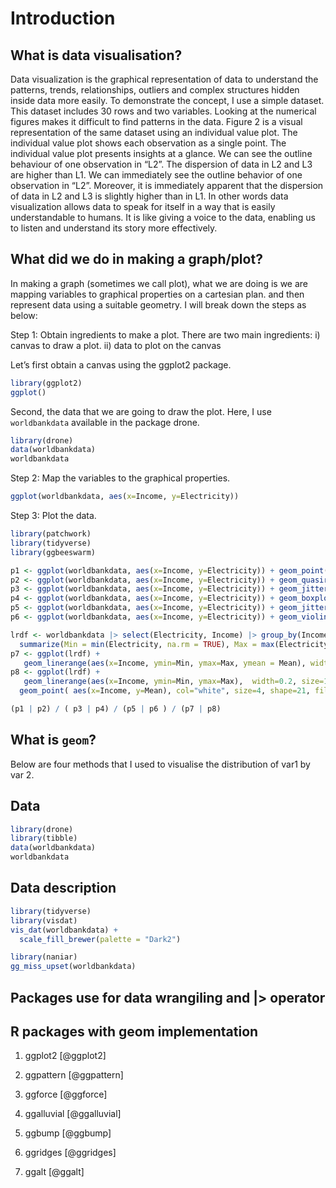 # Introduction

## What is data visualisation?

Data visualization is the graphical representation of data to understand the patterns, trends, relationships, outliers and complex structures hidden inside data more easily. To demonstrate the concept, I use a simple dataset. This dataset includes 30 rows and two variables. Looking at the numerical figures makes it difficult to find patterns in the data. Figure 2 is a visual representation of the same dataset using an individual value plot. The individual value plot shows each observation as a single point. The individual value plot presents insights at a glance. We can see the outline behaviour of one observation in "L2". The dispersion of data in L2 and L3 are higher than L1. We can immediately see the outline behavior of one observation in "L2". Moreover, it is immediately apparent that the dispersion of data in L2 and L3 is slightly higher than in L1. In other words data visualization allows data to speak for itself in a way that is easily understandable to humans. It is like giving a voice to the data, enabling us to listen and understand its story more effectively.


## What did we do in making a graph/plot?


In making a graph (sometimes we call plot), what we are doing is we are mapping variables to graphical properties on a cartesian plan. and then represent data using a suitable geometry. I will break down the steps as below:

Step 1: Obtain ingredients to make a plot. There are two main ingredients: i) canvas to draw a plot. ii) data to plot on the canvas

Let's first obtain a canvas using the ggplot2 package.

```r
library(ggplot2)
ggplot()
```

Second, the data that we are going to draw the plot. Here, I use `worldbankdata` available in the package drone.

```r
library(drone)
data(worldbankdata)
worldbankdata
```

Step 2: Map the variables to the graphical properties.

```r
ggplot(worldbankdata, aes(x=Income, y=Electricity))
```

Step 3: Plot the data.

```r
library(patchwork)
library(tidyverse)
library(ggbeeswarm)

p1 <- ggplot(worldbankdata, aes(x=Income, y=Electricity)) + geom_point() + ggtitle("A")
p2 <- ggplot(worldbankdata, aes(x=Income, y=Electricity)) + geom_quasirandom() + ggtitle("B")
p3 <- ggplot(worldbankdata, aes(x=Income, y=Electricity)) + geom_jitter() + ggtitle("C")
p4 <- ggplot(worldbankdata, aes(x=Income, y=Electricity)) + geom_boxplot() + ggtitle("D")
p5 <- ggplot(worldbankdata, aes(x=Income, y=Electricity)) + geom_jitter() + geom_boxplot(alpha=0.5, outlier.shape = NA) + ggtitle("E")
p6 <- ggplot(worldbankdata, aes(x=Income, y=Electricity)) + geom_violin(width = 1, fill="black", trim=TRUE)+ ggtitle("F")

lrdf <- worldbankdata |> select(Electricity, Income) |> group_by(Income) |>
  summarize(Min = min(Electricity, na.rm = TRUE), Max = max(Electricity, na.rm=TRUE), Mean = mean(Electricity, na.rm = TRUE))
p7 <- ggplot(lrdf) + 
   geom_linerange(aes(x=Income, ymin=Min, ymax=Max, ymean = Mean), width=0.2, size=1, color="blue") + ggtitle("G") + ylab("Electricity")
p8 <- ggplot(lrdf) + 
   geom_linerange(aes(x=Income, ymin=Min, ymax=Max),  width=0.2, size=1, color="blue") + 
  geom_point( aes(x=Income, y=Mean), col="white", size=4, shape=21, fill="red") + ggtitle("H") + ylab("Electricity")

(p1 | p2) / ( p3 | p4) / (p5 | p6 ) / (p7 | p8)
```

## What is `geom`?




Below are four methods that I used to visualise the distribution of var1 by var 2.



## Data

```r
library(drone)
library(tibble)
data(worldbankdata)
worldbankdata
```

## Data description

```r
library(tidyverse)
library(visdat)
vis_dat(worldbankdata) + 
  scale_fill_brewer(palette = "Dark2")
```

```r
library(naniar)
gg_miss_upset(worldbankdata) 
```

## Packages use for data wrangiling and |> operator


## R packages with geom implementation

1. ggplot2 [@ggplot2]

2. ggpattern [@ggpattern]

3. ggforce [@ggforce]

4. ggalluvial [@ggalluvial]

5. ggbump [@ggbump]

6. ggridges [@ggridges]

7. ggalt [@ggalt]

